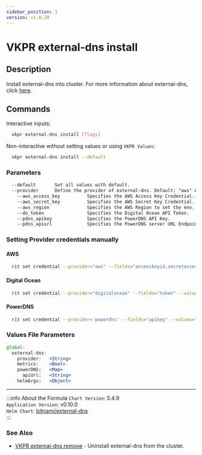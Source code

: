 ```yaml
---
sidebar_position: 1
version: v1.0.20
---
```


# VKPR external-dns install

## Description

Install external-dns into cluster. For more information about external-dns, click [here](https://github.com/kubernetes-sigs/external-dns).

## Commands

Interactive inputs:

```bash
  vkpr external-dns install [flags]
```

Non-interactive without setting values or using `VKPR Values`:

```bash
  vkpr external-dns install --default
```

### Parameters

```txt
  --default       Set all values with default.
  --provider      Define the provider of external-dns. Default: "aws" Allowed values: "aws", "digitalocean", "powerDNS"
    --aws_access_key          Specifies the AWS Access Key Credential.
    --aws_secret_key          Specifies the AWS Secret Key Credential.
    --aws_region              Specifies the AWS Region to set the env.
    --do_token                Specifies the Digital Ocean API Token.
    --pdns_apikey             Specifies the PowerDNS API Key.
    --pdns_apiurl             Specifies the PowerDNS server URL Endpoint.
```

### Setting Provider credentials manually

#### AWS

```bash
  rit set credential --provider="aws" --fields="accesskeyid,secretaccesskey,region" --values="your-accesskey,your-secretaccess,your-region"
```

#### Digital Ocean

```bash
  rit set credential --provider="digitalocean" --fields="token" --values="your-api-token"
```

#### PowerDNS

```bash
  rit set credential --provider='powerdns' --fields="apikey" --values="your-key"
```

### Values File Parameters

```jsx title="vkpr.yaml"
global:
  external-dns:
    provider:   <String>
    metrics:    <Bool>
    powerDNS:   <Map>
      apiUrl:   <String>
    helmArgs:   <Object>
```

---

:::info About the Formula
`Chart Version`: 5.4.9 <br/>
`Application Version`: v0.10.0 <br/>
`Helm Chart`: [bitnami/external-dns](https://artifacthub.io/packages/helm/bitnami/external-dns) <br/>
:::

### See Also

- [VKPR external-dns remove](/docs/commands/external-dns/vkpr_external-dns_remove) - Uninstall external-dns from the cluster.
